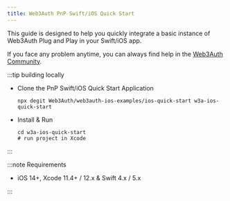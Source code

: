 ```yaml
---
title: Web3Auth PnP Swift/iOS Quick Start
---
```


This guide is designed to help you quickly integrate a basic instance of Web3Auth Plug and Play in
your Swift/iOS app.

If you face any problem anytime, you can always find help in the
[Web3Auth Community](https://web3auth.io/community/c/help-pnp/pnp-ios/17).

:::tip building locally

- Clone the PnP Swift/iOS Quick Start Application

  ```shell npm2yarn
  npx degit Web3Auth/web3auth-ios-examples/ios-quick-start w3a-ios-quick-start
  ```

- Install & Run

  ```shell npm2yarn
  cd w3a-ios-quick-start
  # run project in Xcode
  ```

:::

:::note Requirements

- iOS 14+, Xcode 11.4+ / 12.x & Swift 4.x / 5.x

:::
